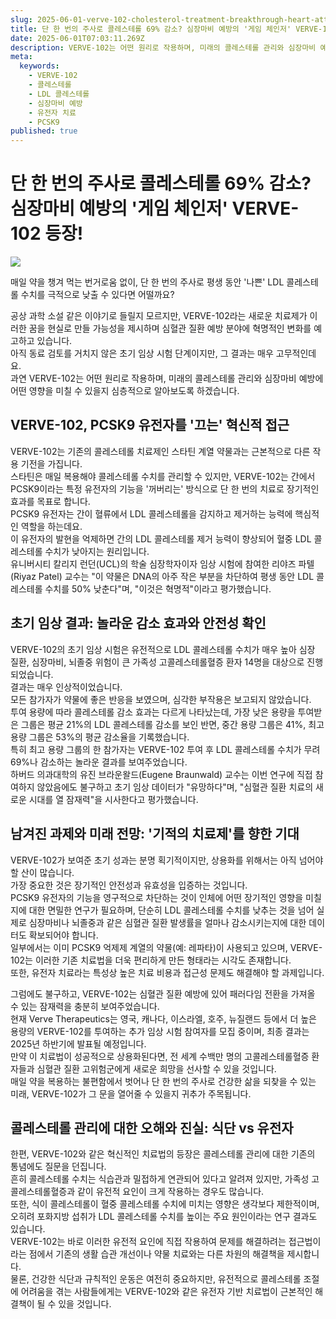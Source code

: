 ```yaml
---
slug: 2025-06-01-verve-102-cholesterol-treatment-breakthrough-heart-attack-prevention-gene-therapy
title: 단 한 번의 주사로 콜레스테롤 69% 감소? 심장마비 예방의 '게임 체인저' VERVE-102 등장!
date: 2025-06-01T07:03:11.269Z
description: VERVE-102는 어떤 원리로 작용하며, 미래의 콜레스테롤 관리와 심장마비 예방에 어떤 영향을 미칠 수 있을지 심층적으로 알아보도록 하겠습니다.
meta:
  keywords:
    - VERVE-102
    - 콜레스테롤
    - LDL 콜레스테롤
    - 심장마비 예방
    - 유전자 치료
    - PCSK9
published: true
---
```


# 단 한 번의 주사로 콜레스테롤 69% 감소? 심장마비 예방의 '게임 체인저' VERVE-102 등장!

![](https://blogger.googleusercontent.com/img/a/AVvXsEhmqOtB6BJXpfAxFpyGQoomDuEe_BekPc3onCt6r6gxJCEPCFANt4cPbW_NAkba4gI_oDCJJHsA_wV5j6OszgjMbc3_gcE3mZ77iT75rxiTO-D7oxlexTaAEn4f60EKZmMZqFjA3J5pdpPvuztGbrYsGAfokHpWE0JbEYnru9A2_1yESyzkpFbIUEASKsg)

매일 약을 챙겨 먹는 번거로움 없이, 단 한 번의 주사로 평생 동안 '나쁜' LDL 콜레스테롤 수치를 극적으로 낮출 수 있다면 어떨까요?

공상 과학 소설 같은 이야기로 들릴지 모르지만, VERVE-102라는 새로운 치료제가 이러한 꿈을 현실로 만들 가능성을 제시하며 심혈관 질환 예방 분야에 혁명적인 변화를 예고하고 있습니다.<br /> 아직 동료 검토를 거치지 않은 초기 임상 시험 단계이지만, 그 결과는 매우 고무적인데요.<br /> 과연 VERVE-102는 어떤 원리로 작용하며, 미래의 콜레스테롤 관리와 심장마비 예방에 어떤 영향을 미칠 수 있을지 심층적으로 알아보도록 하겠습니다.<br />

## VERVE-102, PCSK9 유전자를 '끄는' 혁신적 접근

VERVE-102는 기존의 콜레스테롤 치료제인 스타틴 계열 약물과는 근본적으로 다른 작용 기전을 가집니다.<br /> 스타틴은 매일 복용해야 콜레스테롤 수치를 관리할 수 있지만, VERVE-102는 간에서 PCSK9이라는 특정 유전자의 기능을 '꺼버리는' 방식으로 단 한 번의 치료로 장기적인 효과를 목표로 합니다.<br /> PCSK9 유전자는 간이 혈류에서 LDL 콜레스테롤을 감지하고 제거하는 능력에 핵심적인 역할을 하는데요.<br /> 이 유전자의 발현을 억제하면 간의 LDL 콜레스테롤 제거 능력이 향상되어 혈중 LDL 콜레스테롤 수치가 낮아지는 원리입니다.<br /> 유니버시티 칼리지 런던(UCL)의 학술 심장학자이자 임상 시험에 참여한 리야즈 파텔(Riyaz Patel) 교수는 "이 약물은 DNA의 아주 작은 부분을 차단하여 평생 동안 LDL 콜레스테롤 수치를 50% 낮춘다"며, "이것은 혁명적"이라고 평가했습니다.<br />

## 초기 임상 결과: 놀라운 감소 효과와 안전성 확인

VERVE-102의 초기 임상 시험은 유전적으로 LDL 콜레스테롤 수치가 매우 높아 심장 질환, 심장마비, 뇌졸중 위험이 큰 가족성 고콜레스테롤혈증 환자 14명을 대상으로 진행되었습니다.<br /> 결과는 매우 인상적이었습니다.<br /> 모든 참가자가 약물에 좋은 반응을 보였으며, 심각한 부작용은 보고되지 않았습니다.<br /> 투여 용량에 따라 콜레스테롤 감소 효과는 다르게 나타났는데, 가장 낮은 용량을 투여받은 그룹은 평균 21%의 LDL 콜레스테롤 감소를 보인 반면, 중간 용량 그룹은 41%, 최고 용량 그룹은 53%의 평균 감소율을 기록했습니다.<br /> 특히 최고 용량 그룹의 한 참가자는 VERVE-102 투여 후 LDL 콜레스테롤 수치가 무려 69%나 감소하는 놀라운 결과를 보여주었습니다.<br /> 하버드 의과대학의 유진 브라운왈드(Eugene Braunwald) 교수는 이번 연구에 직접 참여하지 않았음에도 불구하고 초기 임상 데이터가 "유망하다"며, "심혈관 질환 치료의 새로운 시대를 열 잠재력"을 시사한다고 평가했습니다.<br />

## 남겨진 과제와 미래 전망: '기적의 치료제'를 향한 기대

VERVE-102가 보여준 초기 성과는 분명 획기적이지만, 상용화를 위해서는 아직 넘어야 할 산이 많습니다.<br /> 가장 중요한 것은 장기적인 안전성과 유효성을 입증하는 것입니다.<br /> PCSK9 유전자의 기능을 영구적으로 차단하는 것이 인체에 어떤 장기적인 영향을 미칠지에 대한 면밀한 연구가 필요하며, 단순히 LDL 콜레스테롤 수치를 낮추는 것을 넘어 실제로 심장마비나 뇌졸중과 같은 심혈관 질환 발생률을 얼마나 감소시키는지에 대한 데이터도 확보되어야 합니다.<br /> 일부에서는 이미 PCSK9 억제제 계열의 약물(예: 레파타)이 사용되고 있으며, VERVE-102는 이러한 기존 치료법을 더욱 편리하게 만든 형태라는 시각도 존재합니다.<br /> 또한, 유전자 치료라는 특성상 높은 치료 비용과 접근성 문제도 해결해야 할 과제입니다.<br />

그럼에도 불구하고, VERVE-102는 심혈관 질환 예방에 있어 패러다임 전환을 가져올 수 있는 잠재력을 충분히 보여주었습니다.<br /> 현재 Verve Therapeutics는 영국, 캐나다, 이스라엘, 호주, 뉴질랜드 등에서 더 높은 용량의 VERVE-102를 투여하는 추가 임상 시험 참여자를 모집 중이며, 최종 결과는 2025년 하반기에 발표될 예정입니다.<br /> 만약 이 치료법이 성공적으로 상용화된다면, 전 세계 수백만 명의 고콜레스테롤혈증 환자들과 심혈관 질환 고위험군에게 새로운 희망을 선사할 수 있을 것입니다.<br /> 매일 약을 복용하는 불편함에서 벗어나 단 한 번의 주사로 건강한 삶을 되찾을 수 있는 미래, VERVE-102가 그 문을 열어줄 수 있을지 귀추가 주목됩니다.<br />

## 콜레스테롤 관리에 대한 오해와 진실: 식단 vs 유전자

한편, VERVE-102와 같은 혁신적인 치료법의 등장은 콜레스테롤 관리에 대한 기존의 통념에도 질문을 던집니다.<br /> 흔히 콜레스테롤 수치는 식습관과 밀접하게 연관되어 있다고 알려져 있지만, 가족성 고콜레스테롤혈증과 같이 유전적 요인이 크게 작용하는 경우도 많습니다.<br /> 또한, 식이 콜레스테롤이 혈중 콜레스테롤 수치에 미치는 영향은 생각보다 제한적이며, 오히려 포화지방 섭취가 LDL 콜레스테롤 수치를 높이는 주요 원인이라는 연구 결과도 있습니다.<br /> VERVE-102는 바로 이러한 유전적 요인에 직접 작용하여 문제를 해결하려는 접근법이라는 점에서 기존의 생활 습관 개선이나 약물 치료와는 다른 차원의 해결책을 제시합니다.<br /> 물론, 건강한 식단과 규칙적인 운동은 여전히 중요하지만, 유전적으로 콜레스테롤 조절에 어려움을 겪는 사람들에게는 VERVE-102와 같은 유전자 기반 치료법이 근본적인 해결책이 될 수 있을 것입니다.<br />
